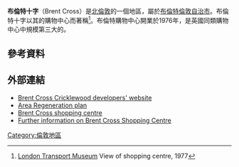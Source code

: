 {{Infobox UK place
|country=                  英格蘭
|map_type=                 Greater London
|region=                   倫敦
|population=
|official_name=            Brent Cross
|latitude=                 51.577
|longitude=                -0.219
|os_grid_reference=        TQ230874
|post_town=                LONDON
|postcode_area=            NW
|postcode_district=        NW2, NW4, NW11
|london_borough=           Barnet
|dial_code=                020
|constituency_westminster= [[芬奇利和戈爾德斯格林_(英國國會選區)|芬奇利和戈爾德斯格林]]
}}
'''布倫特十字'''（Brent Cross）是[[北倫敦|北倫敦]]的一個地區，屬於[[布倫特倫敦自治市|布倫特倫敦自治市]]。布倫特十字以其的購物中心而著稱<ref>[http://www.ltmcollection.org/photos/photo/photo.html?_IXSR_=9d0UBPMWFHi&_IXMAXHITS_=1&IXinv=1998/72749&IXsummary=results/results&IXsearch=brent%20station&_IXFIRST_=6 London Transport Museum] {{Wayback|url=http://www.ltmcollection.org/photos/photo/photo.html?_IXSR_=9d0UBPMWFHi&_IXMAXHITS_=1&IXinv=1998%2F72749&IXsummary=results%2Fresults&IXsearch=brent%20station&_IXFIRST_=6 |date=20160303181430 }} View of shopping centre, 1977</ref>。布倫特購物中心開業於1976年，是英國同類購物中心中規模第三大的。
== 參考資料 ==
{{Reflist}}
== 外部連結 ==
*[https://web.archive.org/web/20100329083155/http://www.brentcrosscricklewood.com/ Brent Cross Cricklewood developers' website]
*[https://web.archive.org/web/20120206213955/http://www.barnet.gov.uk/index/environment-planning/regeneration-and-strategic-development/regeneration-projects/regeneration-cricklewood.htm Area Regeneration plan]
*[http://www.brentcross.co.uk/ Brent Cross shopping centre] {{Wayback|url=http://www.brentcross.co.uk/ |date=20210212002538 }}
*[http://www.completelyretail.co.uk/scheme/3759 Further information on Brent Cross Shopping Centre] {{Wayback|url=http://www.completelyretail.co.uk/scheme/3759 |date=20200919175805 }}

{{倫敦地區}}

[[Category:倫敦地區|Category:倫敦地區]]